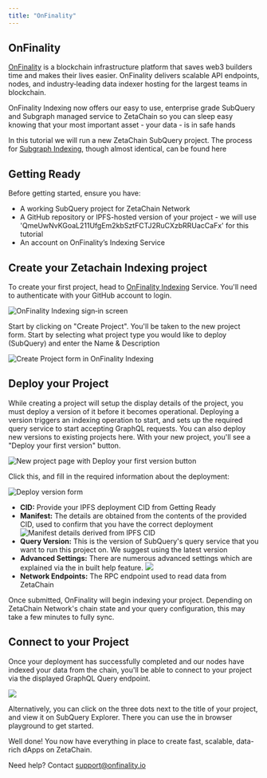 ```yaml
---
title: "OnFinality"
---
```


## OnFinality
[OnFinality](https://onfinality.io) is a blockchain infrastructure platform that saves web3 builders time and makes their lives easier. OnFinality delivers scalable API endpoints, nodes, and industry‑leading data indexer hosting for the largest teams in blockchain.

OnFinality Indexing now offers our easy to use, enterprise grade SubQuery and Subgraph managed service to ZetaChain so you can sleep easy knowing that your most important asset - your data - is in safe hands

In this tutorial we will run a new ZetaChain SubQuery project. The process for [Subgraph Indexing](https://documentation.onfinality.io/support/publishing-your-subgraph-project), though almost identical, can be found here

## Getting Ready

Before getting started, ensure you have:
- A working SubQuery project for ZetaChain Network
- A GitHub repository or IPFS-hosted version of your project - we will use 'QmeUwNvKGoaL211UfgEm2kbSztFCTJ2RuCXzbRRUacCaFx' for this tutorial
- An account on OnFinality’s Indexing Service

## Create your Zetachain Indexing project

To create your first project, head to [OnFinality Indexing](https://indexing.onfinality.io/) Service. You'll need to authenticate with your GitHub account to login.

![OnFinality Indexing sign‑in screen](/img/docs/onfinality-1.png)

Start by clicking on "Create Project". You'll be taken to the new project form. Start by selecting what project type you would like to deploy (SubQuery) and enter the Name & Description

![Create Project form in OnFinality Indexing](/img/docs/onfinality-2.png)

## Deploy your Project

While creating a project will setup the display details of the project, you must deploy a version of it before it becomes operational. Deploying a version triggers an indexing operation to start, and sets up the required query service to start accepting GraphQL requests. You can also deploy new versions to existing projects here.
With your new project, you'll see a "Deploy your first version" button. 

![New project page with Deploy your first version button](/img/docs/onfinality-3.png)

Click this, and fill in the required information about the deployment:

![Deploy version form](/img/docs/onfinality-4.png)
- **CID:** Provide your IPFS deployment CID from Getting Ready
- **Manifest:** The details are obtained from the contents of the provided CID, used to confirm that you have the correct deployment
![Manifest details derived from IPFS CID](/img/docs/onfinality-5.png)
- **Query Version:** This is the version of SubQuery's query service that you want to run this project on. We suggest using the latest version
- **Advanced Settings:** There are numerous advanced settings which are explained via the in built help feature.
![](/img/docs/onfinality-6.png)
- **Network Endpoints:** The RPC endpoint used to read data from ZetaChain

Once submitted, OnFinality will begin indexing your project. Depending on ZetaChain Network's chain state and your query configuration, this may take a few minutes to fully sync.

## Connect to your Project
Once your deployment has successfully completed and our nodes have indexed your data from the chain, you'll be able to connect to your project via the displayed GraphQL Query endpoint.

![](/img/docs/onfinality-7.png)

Alternatively, you can click on the three dots next to the title of your project, and view it on SubQuery Explorer. There you can use the in browser playground to get started.

Well done! You now have everything in place to create fast, scalable, data-rich dApps on ZetaChain.

Need help? Contact support@onfinality.io
